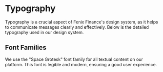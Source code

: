 
<Meta title="Design System/Typography" component={Typography} />

# Typography

Typography is a crucial aspect of Fenix Finance's design system, as it helps to communicate messages clearly and effectively. Below is the detailed typography used in our design system.

## Font Families

We use the "Space Grotesk" font family for all textual content on our platform. This font is legible and modern, ensuring a good user experience.

<Typography />
